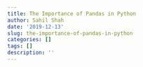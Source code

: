 ```yaml
---
title: The Importance of Pandas in Python
author: Sahil Shah
date: '2019-12-13'
slug: the-importance-of-pandas-in-python
categories: []
tags: []
description: ''
---
```

